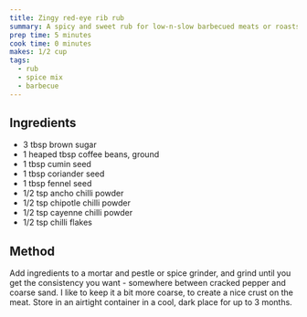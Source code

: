 ```yaml
---
title: Zingy red-eye rib rub
summary: A spicy and sweet rub for low-n-slow barbecued meats or roasts. It works best on red meat, but can also work on poultry as well.
prep time: 5 minutes
cook time: 0 minutes
makes: 1/2 cup
tags:
  - rub
  - spice mix
  - barbecue
---
```


## Ingredients

- 3 tbsp brown sugar
- 1 heaped tbsp coffee beans, ground
- 1 tbsp cumin seed
- 1 tbsp coriander seed
- 1 tbsp fennel seed
- 1/2 tsp ancho chilli powder
- 1/2 tsp chipotle chilli powder
- 1/2 tsp cayenne chilli powder
- 1/2 tsp chilli flakes

## Method

Add ingredients to a mortar and pestle or spice grinder, and grind until you get the consistency you want - somewhere between cracked pepper and coarse sand. I like to keep it a bit more coarse, to create a nice crust on the meat.
Store in an airtight container in a cool, dark place for up to 3 months.
